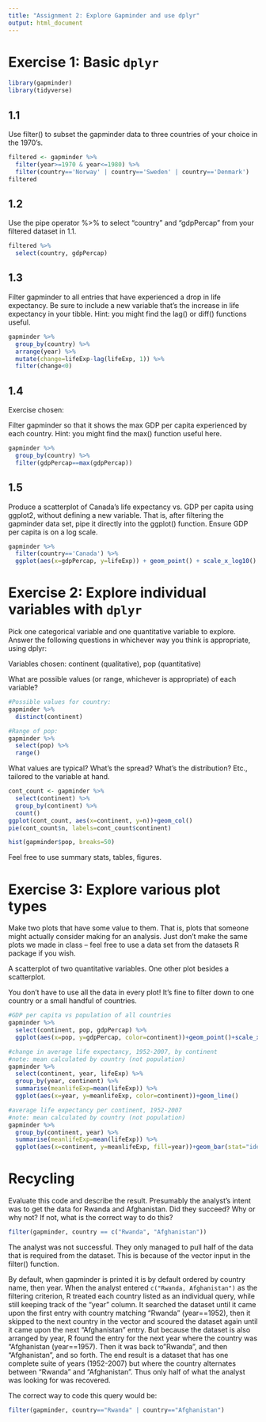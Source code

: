 ```yaml
---
title: "Assignment 2: Explore Gapminder and use dplyr"
output: html_document
---
```

# Exercise 1: Basic `dplyr`

```r
library(gapminder)
library(tidyverse)
```


## 1.1
Use filter() to subset the gapminder data to three countries of your choice in the 1970’s.
```r
filtered <- gapminder %>% 
  filter(year>=1970 & year<=1980) %>% 
  filter(country=='Norway' | country=='Sweden' | country=='Denmark')
filtered
```

## 1.2
Use the pipe operator %>% to select “country” and “gdpPercap” from your filtered dataset in 1.1.
```r
filtered %>% 
  select(country, gdpPercap)
```

## 1.3
Filter gapminder to all entries that have experienced a drop in life expectancy. Be sure to include a new variable that’s the increase in life expectancy in your tibble. Hint: you might find the lag() or diff() functions useful.

<!--
add extra column that's the difference
then select columns where the difference is negative
-->
```r
gapminder %>% 
  group_by(country) %>% 
  arrange(year) %>% 
  mutate(change=lifeExp-lag(lifeExp, 1)) %>% 
  filter(change<0)
```

## 1.4
Exercise chosen:

Filter gapminder so that it shows the max GDP per capita experienced by each country. Hint: you might find the max() function useful here.

```r
gapminder %>% 
  group_by(country) %>% 
  filter(gdpPercap==max(gdpPercap))
```

## 1.5
Produce a scatterplot of Canada’s life expectancy vs. GDP per capita using ggplot2, without defining a new variable. That is, after filtering the gapminder data set, pipe it directly into the ggplot() function. Ensure GDP per capita is on a log scale.

```r
gapminder %>% 
  filter(country=='Canada') %>% 
  ggplot(aes(x=gdpPercap, y=lifeExp)) + geom_point() + scale_x_log10()
```


# Exercise 2: Explore individual variables with `dplyr`

Pick one categorical variable and one quantitative variable to explore. Answer the following questions in whichever way you think is appropriate, using dplyr:

Variables chosen: continent (qualitative), pop (quantitative)


What are possible values (or range, whichever is appropriate) of each variable?
```r
#Possible values for country:
gapminder %>% 
  distinct(continent)

#Range of pop:
gapminder %>% 
  select(pop) %>% 
  range()
```

What values are typical? What’s the spread? What’s the distribution? Etc., tailored to the variable at hand.

```r
cont_count <- gapminder %>% 
  select(continent) %>% 
  group_by(continent) %>% 
  count()
ggplot(cont_count, aes(x=continent, y=n))+geom_col()
pie(cont_count$n, labels=cont_count$continent)

hist(gapminder$pop, breaks=50)
```

Feel free to use summary stats, tables, figures.

# Exercise 3: Explore various plot types

Make two plots that have some value to them. That is, plots that someone might actually consider making for an analysis. Just don’t make the same plots we made in class – feel free to use a data set from the datasets R package if you wish.

A scatterplot of two quantitative variables.
One other plot besides a scatterplot.

You don’t have to use all the data in every plot! It’s fine to filter down to one country or a small handful of countries.

```r
#GDP per capita vs population of all countries
gapminder %>% 
  select(continent, pop, gdpPercap) %>% 
  ggplot(aes(x=pop, y=gdpPercap, color=continent))+geom_point()+scale_x_log10()+scale_y_log10()

#change in average life expectancy, 1952-2007, by continent
#note: mean calculated by country (not population)
gapminder %>% 
  select(continent, year, lifeExp) %>% 
  group_by(year, continent) %>% 
  summarise(meanlifeExp=mean(lifeExp)) %>% 
  ggplot(aes(x=year, y=meanlifeExp, color=continent))+geom_line()

#average life expectancy per continent, 1952-2007
#note: mean calculated by country (not population)
gapminder %>% 
  group_by(continent, year) %>% 
  summarise(meanlifeExp=mean(lifeExp)) %>% 
  ggplot(aes(x=continent, y=meanlifeExp, fill=year))+geom_bar(stat="identity", position=position_dodge2())
```

# Recycling
Evaluate this code and describe the result. Presumably the analyst’s intent was to get the data for Rwanda and Afghanistan. Did they succeed? Why or why not? If not, what is the correct way to do this?
```r
filter(gapminder, country == c("Rwanda", "Afghanistan"))
```
The analyst was not successful. They only managed to pull half of the data that is required from the dataset. This is because of the vector input in the filter() function.

By default, when gapminder is printed it is by default ordered by country name, then year. When the analyst entered `c("Rwanda, Afghanistan")` as the filtering criterion, R treated each country listed as an individual query, while still keeping track of the "year" column. It searched the dataset until it came upon the first entry with country matching "Rwanda" (year==1952), then it skipped to the next country in the vector and scoured the dataset again until it came upon the next "Afghanistan" entry. But because the dataset is also arranged by year, R found the entry for the next year where the country was "Afghanistan (year==1957). Then it was back to "Rwanda", and then "Afghanistan", and so forth. The end result is a dataset that has one complete suite of years (1952-2007) but where the country alternates between "Rwanda" and "Afghanistan". Thus only half of what the analyst was looking for was recovered.

The correct way to code this query would be:

```r
filter(gapminder, country=="Rwanda" | country=="Afghanistan")
```

